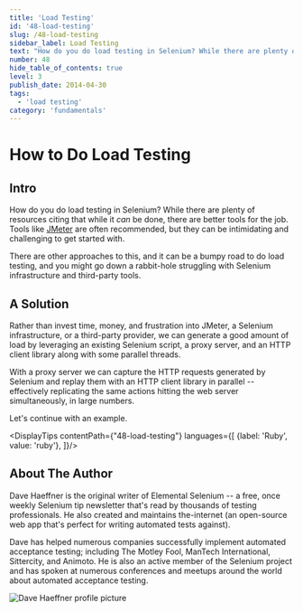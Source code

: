 ```yaml
---
title: 'Load Testing'
id: '48-load-testing'
slug: /48-load-testing
sidebar_label: Load Testing
text: "How do you do load testing in Selenium? While there are plenty of resources citing that while it _can_ be done, there are better tools for the job. Tools like JMeter are often recommended, but they can be intimidating and challenging to get started."
number: 48
hide_table_of_contents: true
level: 3
publish_date: 2014-04-30
tags:
  - 'load testing'
category: 'fundamentals'
---
```


# How to Do Load Testing

## Intro

How do you do load testing in Selenium? While there are plenty of resources citing that while it _can_ be done,
there are better tools for the job. Tools like [JMeter](https://jmeter.apache.org/) are often recommended, but they can be intimidating
and challenging to get started with.

There are other approaches to this, and it can be a bumpy road to do load testing, and you might go down a
rabbit-hole struggling with Selenium infrastructure and third-party tools.

## A Solution

Rather than invest time, money, and frustration into JMeter, a Selenium infrastructure, or a third-party provider,
we can generate a good amount of load by leveraging an existing Selenium script, a proxy server, and an HTTP client
library along with some parallel threads.

With a proxy server we can capture the HTTP requests generated by Selenium and replay them with an HTTP client
library in parallel -- effectively replicating the same actions hitting the web server simultaneously, in large
numbers.

Let's continue with an example.



<DisplayTips contentPath={"48-load-testing"} languages={[
    {label: 'Ruby', value: 'ruby'},
]}/>


## About The Author

Dave Haeffner is the original writer of Elemental Selenium -- a free, once weekly Selenium tip newsletter that's read
by thousands of testing professionals. He also created and maintains the-internet (an open-source web app that's
perfect for writing automated tests against).

Dave has helped numerous companies successfully implement automated acceptance testing; including The Motley Fool,
ManTech International, Sittercity, and Animoto. He is also an active member of the Selenium project and has spoken
at numerous conferences and meetups around the world about automated acceptance testing.

![Dave Haeffner profile picture](/img/authors/dave-haeffner.jpeg#author-img 'a title')


